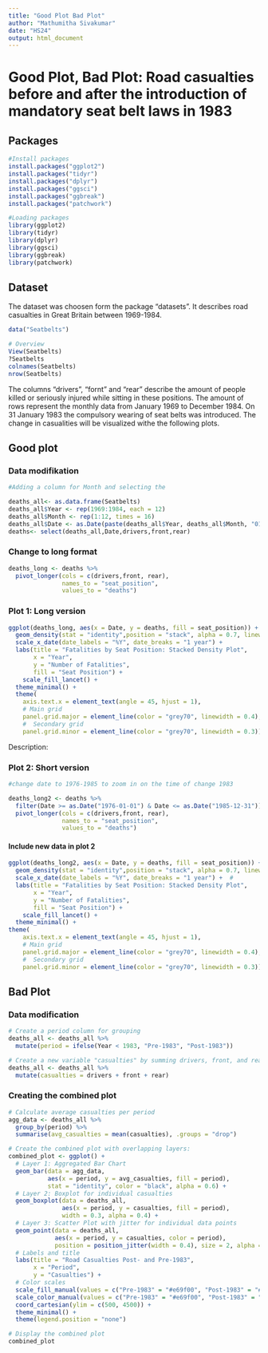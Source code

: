 ```yaml
---
title: "Good Plot Bad Plot"
author: "Mathumitha Sivakumar"
date: "HS24"
output: html_document
---
```


# Good Plot, Bad Plot: Road casualties before and after the introduction of mandatory seat belt laws in 1983

## Packages

```r

#Install packages 
install.packages("ggplot2") 
install.packages("tidyr")    
install.packages("dplyr")    
install.packages("ggsci")
install.packages("ggbreak")
install.packages("patchwork") 

#Loading packages 
library(ggplot2)
library(tidyr)
library(dplyr)
library(ggsci)
library(ggbreak)
library(patchwork)

```

## Dataset

The dataset was choosen form the package "datasets". It describes road casualties in Great Britain between 1969-1984.

```r

data("Seatbelts")

# Overview 
View(Seatbelts)
?Seatbelts
colnames(Seatbelts)
nrow(Seatbelts)

```

The columns "drivers", "fornt" and "rear" describe the amount of people killed or seriously injured while sitting in these positions. The amount of rows represent the monthly data from January 1969 to December 1984. On 31 January 1983 the compulsory wearing of seat belts was introduced. The change in casualities will be visualized withe the following plots. 

## Good plot

### Data modifikation

```r
#Adding a column for Month and selecting the 

deaths_all<- as.data.frame(Seatbelts)
deaths_all$Year <- rep(1969:1984, each = 12)
deaths_all$Month <- rep(1:12, times = 16)
deaths_all$Date <- as.Date(paste(deaths_all$Year, deaths_all$Month, "01", sep = "-"), format = "%Y-%m-%d")
deaths<- select(deaths_all,Date,drivers,front,rear)

```

### Change to long format

```r

deaths_long <- deaths %>%
  pivot_longer(cols = c(drivers,front, rear), 
               names_to = "seat_position", 
               values_to = "deaths")

```

### Plot 1: Long version

```r

ggplot(deaths_long, aes(x = Date, y = deaths, fill = seat_position)) +
  geom_density(stat = "identity",position = "stack", alpha = 0.7, linewidth = 0.2) +  
  scale_x_date(date_labels = "%Y", date_breaks = "1 year") +  
  labs(title = "Fatalities by Seat Position: Stacked Density Plot",
       x = "Year",
       y = "Number of Fatalities",
       fill = "Seat Position") +
    scale_fill_lancet() +   
  theme_minimal() +
  theme(
    axis.text.x = element_text(angle = 45, hjust = 1),
    # Main grid
    panel.grid.major = element_line(color = "grey70", linewidth = 0.4),  
    #  Secondary grid
    panel.grid.minor = element_line(color = "grey70", linewidth = 0.3))

```

Description: 

### Plot 2: Short version

```r

#change date to 1976-1985 to zoom in on the time of change 1983

deaths_long2 <- deaths %>%
  filter(Date >= as.Date("1976-01-01") & Date <= as.Date("1985-12-31")) %>%
  pivot_longer(cols = c(drivers,front, rear), 
               names_to = "seat_position", 
               values_to = "deaths")

```

#### Include new data in plot 2

```r

ggplot(deaths_long2, aes(x = Date, y = deaths, fill = seat_position)) +
  geom_density(stat = "identity",position = "stack", alpha = 0.7, linewidth = 0.2) +  
  scale_x_date(date_labels = "%Y", date_breaks = "1 year") +  #
  labs(title = "Fatalities by Seat Position: Stacked Density Plot",
       x = "Year",
       y = "Number of Fatalities",
       fill = "Seat Position") +
    scale_fill_lancet() +   
  theme_minimal() +
theme(
    axis.text.x = element_text(angle = 45, hjust = 1),
    # Main grid
    panel.grid.major = element_line(color = "grey70", linewidth = 0.4),  
    #  Secondary grid
    panel.grid.minor = element_line(color = "grey70", linewidth = 0.3))

```

## Bad Plot

### Data modification

```r
# Create a period column for grouping
deaths_all <- deaths_all %>%
  mutate(period = ifelse(Year < 1983, "Pre-1983", "Post-1983"))

# Create a new variable "casualties" by summing drivers, front, and rear casualties
deaths_all <- deaths_all %>%
  mutate(casualties = drivers + front + rear)

```

### Creating the combined plot

```r

# Calculate average casualties per period
agg_data <- deaths_all %>%
  group_by(period) %>%
  summarise(avg_casualties = mean(casualties), .groups = "drop")

# Create the combined plot with overlapping layers:
combined_plot <- ggplot() +
  # Layer 1: Aggregated Bar Chart
  geom_bar(data = agg_data, 
           aes(x = period, y = avg_casualties, fill = period),
           stat = "identity", color = "black", alpha = 0.6) +
  # Layer 2: Boxplot for individual casualties
  geom_boxplot(data = deaths_all,
               aes(x = period, y = casualties, fill = period),
               width = 0.3, alpha = 0.4) +
  # Layer 3: Scatter Plot with jitter for individual data points
  geom_point(data = deaths_all, 
             aes(x = period, y = casualties, color = period),
             position = position_jitter(width = 0.4), size = 2, alpha = 0.7)+
  # Labels and title
  labs(title = "Road Casualties Post- and Pre-1983",
       x = "Period",
       y = "Casualties") +
  # Color scales
  scale_fill_manual(values = c("Pre-1983" = "#e69f00", "Post-1983" = "#56B4E9")) +
  scale_color_manual(values = c("Pre-1983" = "#e69f00", "Post-1983" = "#56B4E9")) +
  coord_cartesian(ylim = c(500, 4500)) +  
  theme_minimal() +
  theme(legend.position = "none")  

# Display the combined plot
combined_plot

```
